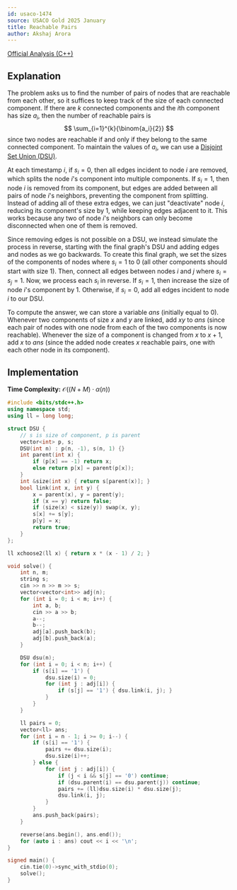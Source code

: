 ```yaml
---
id: usaco-1474
source: USACO Gold 2025 January
title: Reachable Pairs
author: Akshaj Arora
---
```


[Official Analysis (C++)](https://usaco.org/current/data/sol_prob2_gold_jan25.html)

## Explanation

The problem asks us to find the number of pairs of nodes that are reachable from each other, so it suffices to keep track of the size of each connected component. If there are $k$ connected components and the $i$th component has size $a_i$, then the number of reachable pairs is
$$
\sum_{i=1}^{k}{\binom{a_i}{2}}
$$
since two nodes are reachable if and only if they belong to the same connected component. To maintain the values of $a_i$, we can use a [Disjoint Set Union (DSU)](/gold/dsu).

At each timestamp $i$, if $s_i = 0$, then all edges incident to node $i$ are removed, which splits the node $i$'s component into multiple components. If $s_i = 1$, then node $i$ is removed from its component, but edges are added between all pairs of node $i$'s neighbors, preventing the component from splitting. Instead of adding all of these extra edges, we can just "deactivate" node $i$, reducing its component's size by $1$, while keeping edges adjacent to it. This works because any two of node $i$'s neighbors can only become disconnected when one of them is removed.

Since removing edges is not possible on a DSU, we instead simulate the process in reverse, starting with the final graph's DSU and adding edges and nodes as we go backwards. To create this final graph, we set the sizes of the components of nodes where $s_i = 1$ to $0$ (all other components should start with size $1$). Then, connect all edges between nodes $i$ and $j$ where $s_i = s_j = 1$. Now, we process each $s_i$ in reverse. If $s_i = 1$, then increase the size of node $i$'s component by $1$. Otherwise, if $s_i = 0$, add all edges incident to node $i$ to our DSU.

To compute the answer, we can store a variable $ans$ (initially equal to $0$). Whenever two components of size $x$ and $y$ are linked, add $xy$ to $ans$ (since each pair of nodes with one node from each of the two components is now reachable). Whenever the size of a component is changed from $x$ to $x+1$, add $x$ to $ans$ (since the added node creates $x$ reachable pairs, one with each other node in its component).

## Implementation

**Time Complexity:** $\mathcal{O}((N + M) \cdot \alpha(n))$

<LanguageSection>
<CPPSection>

```cpp
#include <bits/stdc++.h>
using namespace std;
using ll = long long;

struct DSU {
	// s is size of component, p is parent
	vector<int> p, s;
	DSU(int n) : p(n, -1), s(n, 1) {}
	int parent(int x) {
		if (p[x] == -1) return x;
		else return p[x] = parent(p[x]);
	}
	int &size(int x) { return s[parent(x)]; }
	bool link(int x, int y) {
		x = parent(x), y = parent(y);
		if (x == y) return false;
		if (size(x) < size(y)) swap(x, y);
		s[x] += s[y];
		p[y] = x;
		return true;
	}
};

ll xchoose2(ll x) { return x * (x - 1) / 2; }

void solve() {
	int n, m;
	string s;
	cin >> n >> m >> s;
	vector<vector<int>> adj(n);
	for (int i = 0; i < m; i++) {
		int a, b;
		cin >> a >> b;
		a--;
		b--;
		adj[a].push_back(b);
		adj[b].push_back(a);
	}

	DSU dsu(n);
	for (int i = 0; i < n; i++) {
		if (s[i] == '1') {
			dsu.size(i) = 0;
			for (int j : adj[i]) {
				if (s[j] == '1') { dsu.link(i, j); }
			}
		}
	}

	ll pairs = 0;
	vector<ll> ans;
	for (int i = n - 1; i >= 0; i--) {
		if (s[i] == '1') {
			pairs += dsu.size(i);
			dsu.size(i)++;
		} else {
			for (int j : adj[i]) {
				if (j < i && s[j] == '0') continue;
				if (dsu.parent(i) == dsu.parent(j)) continue;
				pairs += (ll)dsu.size(i) * dsu.size(j);
				dsu.link(i, j);
			}
		}
		ans.push_back(pairs);
	}

	reverse(ans.begin(), ans.end());
	for (auto i : ans) cout << i << '\n';
}

signed main() {
	cin.tie(0)->sync_with_stdio(0);
	solve();
}
```
</CPPSection>
</LanguageSection>
